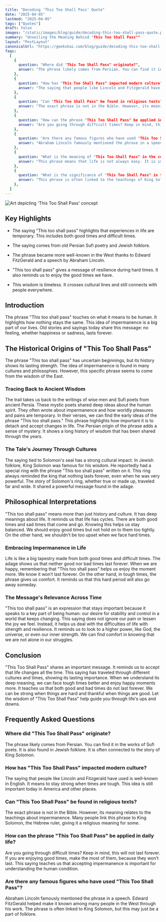```yaml
---
title: "Decoding 'This Too Shall Pass' Quote"
date: "2025-04-05"
lastmod: "2025-04-05"
tags: ["Quotes"]
draft: false
images: "/static/images/blog/guide/decoding-this-too-shall-pass-quote.png"
summary: "Unveiling the Meaning Behind "This Too Shall Pass""
layout: "PostLayout"
canonicalUrl: "https://geekskai.com/blog/guide/decoding-this-too-shall-pass-quote/"
faqs:
  [
    {
      question: "Where did "This Too Shall Pass" originate?",
      answer: "The phrase likely comes from Persian. You can find it in the works of Sufi poets. It is also found in Jewish folklore. It is often connected to the story of King Solomon.",
    },
    {
      question: "How has "This Too Shall Pass" impacted modern culture?",
      answer: "The saying that people like Lincoln and Fitzgerald have used is well-known in English. It means to stay strong when times are tough. This idea is still important today in America and other places.",
    },
    {
      question: "Can "This Too Shall Pass" be found in religious texts?",
      answer: "The exact phrase is not in the Bible. However, its meaning relates to the teachings about impermanence. Many people link this phrase to King Solomon, the Hebrew ruler, giving it a religious meaning for some.",
    },
    {
      question: "How can the phrase "This Too Shall Pass" be applied in daily life?",
      answer: "Are you going through difficult times? Keep in mind, this will not last forever. If you are enjoying good times, make the most of them, because they won’t last.",
    },
    {
      question: "Are there any famous figures who have used "This Too Shall Pass"?",
      answer: "Abraham Lincoln famously mentioned the phrase in a speech. Edward FitzGerald helped make it known among many people in the West through his work. The phrase is often linked to King Solomon, but this may just be a part of folklore.",
    },
    {
      question: "What is the meaning of "This Too Shall Pass" in the context of life?",
      answer: "This phrase means that life is not always easy. It is important to remember that good times and bad times do not last forever. It is important to accept that life is a journey, and that it is not always the same.",
    },
    {
      question: "What is the significance of "This Too Shall Pass" in the context of religion?",
      answer: "This phrase is often linked to the teachings of King Solomon. It is a reminder that life is not always the same. It is important to remember that impermanence is a part of life.",
    },
  ]
---
```


![Art depicting 'This Too Shall Pass' concept](/static/images/blog/guide/decoding-this-too-shall-pass-quote.png)

## Key Highlights

- The saying "This too shall pass" highlights that experiences in life are temporary. This includes both good times and difficult times.

- The saying comes from old Persian Sufi poetry and Jewish folklore.

- The phrase became more well-known in the West thanks to Edward FitzGerald and a speech by Abraham Lincoln.

- "This too shall pass" gives a message of resilience during hard times. It also reminds us to enjoy the good times we have.

- This wisdom is timeless. It crosses cultural lines and still connects with people everywhere.

## Introduction

The phrase "This too shall pass" touches on what it means to be human. It highlights how nothing stays the same. This idea of impermanence is a big part of our lives. Old stories and sayings today share this message: no feeling, whether happiness or sadness, lasts forever.

## The Historical Origins of "This Too Shall Pass"

The phrase "This too shall pass" has uncertain beginnings, but its history shows its lasting strength. The idea of impermanence is found in many cultures and philosophies. However, this specific phrase seems to come from the wisdom of the East.

### Tracing Back to Ancient Wisdom

The trail takes us back to the writings of wise men and Sufi poets from ancient Persia. These mystic poets shared deep ideas about the human spirit. They often wrote about impermanence and how worldly pleasures and pains are temporary. In their verses, we can find the early ideas of the phrase "This too shall pass." This phrase highlights how important it is to detach and accept changes in life. The Persian origin of the phrase adds a sense of mystery. It shows a long history of wisdom that has been shared through the years.

### The Tale's Journey Through Cultures

The saying tied to Solomon's seal has a strong cultural impact. In Jewish folklore, King Solomon was famous for his wisdom. He reportedly had a special ring with the phrase "This too shall pass" written on it. This ring always reminded the king that nothing lasts forever, even when he was very powerful. The story of Solomon's ring, whether true or made up, traveled far and wide. It shared a powerful message found in the adage.

## Philosophical Interpretations

"This too shall pass" means more than just history and culture. It has deep meanings about life. It reminds us that life has cycles. There are both good times and sad times that come and go. Knowing this helps us stay balanced. We should enjoy good times but not hold on to them too tightly. On the other hand, we shouldn’t be too upset when we face hard times.

### Embracing Impermanence in Life

Life is like a big tapestry made from both good times and difficult times. The adage shows us that neither good nor bad times last forever. When we are happy, remembering that "This too shall pass" helps us enjoy the moment more. We know it won’t last forever. On the other hand, in tough times, the phrase gives us comfort. It reminds us that this hard period will also go away someday.

### The Message's Relevance Across Time

"This too shall pass" is an expression that stays important because it speaks to a key part of being human: our desire for stability and control in a world that keeps changing. This saying does not ignore our pain or lessen the joy we feel. Instead, it helps us deal with the difficulties of life with strength and resilience. It reminds us to look to a higher power, like God, the universe, or even our inner strength. We can find comfort in knowing that we are not alone in our struggles.

## Conclusion

"This Too Shall Pass" shares an important message. It reminds us to accept that life changes all the time. This saying has traveled through different cultures and times, showing its lasting importance. When we understand its deep meaning, we can face tough times better and enjoy happy moments more. It teaches us that both good and bad times do not last forever. We can be strong when things are hard and thankful when things are good. Let the wisdom of "This Too Shall Pass" help guide you through life's ups and downs.

## Frequently Asked Questions

### Where did "This Too Shall Pass" originate?

The phrase likely comes from Persian. You can find it in the works of Sufi poets. It is also found in Jewish folklore. It is often connected to the story of King Solomon.

### How has "This Too Shall Pass" impacted modern culture?

The saying that people like Lincoln and Fitzgerald have used is well-known in English. It means to stay strong when times are tough. This idea is still important today in America and other places.

### Can "This Too Shall Pass" be found in religious texts?

The exact phrase is not in the Bible. However, its meaning relates to the teachings about impermanence. Many people link this phrase to King Solomon, the Hebrew ruler, giving it a religious meaning for some.

### How can the phrase "This Too Shall Pass" be applied in daily life?

Are you going through difficult times? Keep in mind, this will not last forever. If you are enjoying good times, make the most of them, because they won’t last. This saying teaches us that accepting impermanence is important for understanding the human condition.

### Are there any famous figures who have used "This Too Shall Pass"?

Abraham Lincoln famously mentioned the phrase in a speech. Edward FitzGerald helped make it known among many people in the West through his work. The phrase is often linked to King Solomon, but this may just be a part of folklore.
